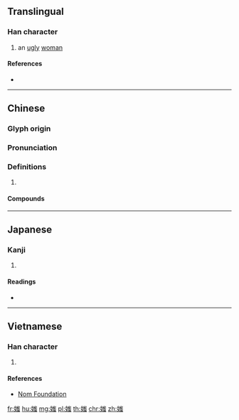 ==Translingual==

===Han character===
{{Han char|rn=38|rad=女|as=10|sn=13|four=47436|canj=VUMI|ids=⿰女蚩}}

# an [[ugly]] [[woman]]

====References====
* {{Han ref|kx=0268.110|dkj=06579|dj=0535.330|hdz=21074.100|uh=5AB8|ud=23224|bh=DCF7|bd=56567}}

----

==Chinese==
{{zh-forms}}

===Glyph origin===
{{Han etym}}

===Pronunciation===
{{zh-pron
|m=chī
|c=ci1
|mc=y
|oc=y
|cat=
}}

===Definitions===
{{zh-hanzi}}

# {{rfdef|zh}}

====Compounds====
{{zh-der|妍媸}}

----

==Japanese==

===Kanji===
{{ja-kanji|grade=|rs=女10}}

# {{defn|lang=ja|sort=女10}}

====Readings====
* {{ja-readings|on=[[し]] (shi)|kun=[[あなどる]] (anadoru), [[おろか]] (oroka), [[みにくい]] (minikui), [[みだる]] (midaru)}}

----

==Vietnamese==

===Han character===
{{vi-readings|rs=女10|hanviet=[[sầy]], [[xuy]], [[si]]}}

# {{defn|lang=vi|sort=女10}}

====References====
* [http://nomfoundation.org/common/nom_details.php?codepoint=5ab8 Nom Foundation]

[[fr:媸]]
[[hu:媸]]
[[mg:媸]]
[[pl:媸]]
[[th:媸]]
[[chr:媸]]
[[zh:媸]]